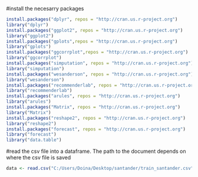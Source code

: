 #install the necesarry packages

```{r}
install.packages("dplyr", repos = "http://cran.us.r-project.org")
library("dplyr")
install.packages("ggplot2", repos = "http://cran.us.r-project.org")
library("ggplot2")
install.packages("gplots",repos = "http://cran.us.r-project.org")
library("gplots")
install.packages("ggcorrplot",repos = "http://cran.us.r-project.org")
library("ggcorrplot")
install.packages("simputation", repos = "http://cran.us.r-project.org")
library("simputation")
install.packages("wesanderson", repos = "http://cran.us.r-project.org")
library("wesanderson")
install.packages("recommenderlab", repos = "http://cran.us.r-project.org")
library("recommenderlab")
install.packages("arules", repos = "http://cran.us.r-project.org")
library("arules")
install.packages("Matrix", repos = "http://cran.us.r-project.org")
library("Matrix")
install.packages("reshape2", repos = "http://cran.us.r-project.org")
library("reshape2")
install.packages("forecast", repos = "http://cran.us.r-project.org")
library("forecast") 
library("data.table")
```

#read the csv file into a dataframe. The path to the document depends on where the csv file is saved

```{r}
data <- read.csv("C:/Users/Doina/Desktop/santander/train_santander.csv", stringsAsFactors = FALSE)
```
